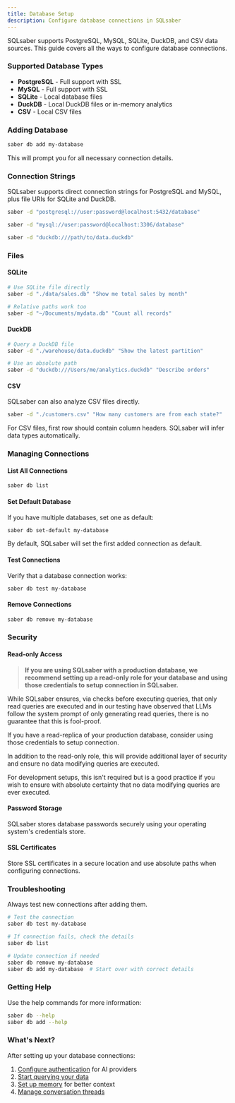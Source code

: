 ```yaml
---
title: Database Setup
description: Configure database connections in SQLsaber
---
```



SQLsaber supports PostgreSQL, MySQL, SQLite, DuckDB, and CSV data sources. This guide covers all the ways to configure database connections.

### Supported Database Types

- **PostgreSQL** - Full support with SSL
- **MySQL** - Full support with SSL
- **SQLite** - Local database files
- **DuckDB** - Local DuckDB files or in-memory analytics
- **CSV** - Local CSV files

### Adding Database

```bash
saber db add my-database
```

This will prompt you for all necessary connection details.

### Connection Strings

SQLsaber supports direct connection strings for PostgreSQL and MySQL, plus file URIs for SQLite and DuckDB.

```bash
saber -d "postgresql://user:password@localhost:5432/database"

saber -d "mysql://user:password@localhost:3306/database"

saber -d "duckdb:///path/to/data.duckdb"
```

### Files

#### SQLite

```bash
# Use SQLite file directly
saber -d "./data/sales.db" "Show me total sales by month"

# Relative paths work too
saber -d "~/Documents/mydata.db" "Count all records"
```

#### DuckDB

```bash
# Query a DuckDB file
saber -d "./warehouse/data.duckdb" "Show the latest partition"

# Use an absolute path
saber -d "duckdb:///Users/me/analytics.duckdb" "Describe orders"
```

#### CSV

SQLsaber can also analyze CSV files directly.

```bash
saber -d "./customers.csv" "How many customers are from each state?"
```

<Aside type="note">
For CSV files, first row should contain column headers. SQLsaber will infer data types automatically.
</Aside>

### Managing Connections

#### List All Connections

```bash
saber db list
```

#### Set Default Database

If you have multiple databases, set one as default:

```bash
saber db set-default my-database
```

<Aside type="note">
By default, SQLsaber will set the first added connection as default.
</Aside>

#### Test Connections

Verify that a database connection works:

```bash
saber db test my-database
```

#### Remove Connections

```bash
saber db remove my-database
```

### Security

#### Read-only Access

> **If you are using SQLsaber with a production database, we recommend setting up a read-only role for your database and using those credentials to setup connection in SQLsaber.**

While SQLsaber ensures, via checks before executing queries, that only read queries are executed and in our testing have observed that LLMs follow the system prompt of only generating read queries, there is no guarantee that this is fool-proof.

<Aside type="tip">
If you have a read-replica of your production database, consider using those credentials to setup connection.

In addition to the read-only role, this will provide additional layer of security and ensure no data modifying queries are executed.
</Aside>

<Aside type="note">
For development setups, this isn't required but is a good practice if you wish to ensure with absolute certainty that no data modifying queries are ever executed.
</Aside>

#### Password Storage

SQLsaber stores database passwords securely using your operating system's credentials store.

#### SSL Certificates

Store SSL certificates in a secure location and use absolute paths when configuring connections.

### Troubleshooting

Always test new connections after adding them.

```bash
# Test the connection
saber db test my-database

# If connection fails, check the details
saber db list

# Update connection if needed
saber db remove my-database
saber db add my-database  # Start over with correct details
```

### Getting Help

Use the help commands for more information:

```bash
saber db --help
saber db add --help
```

### What's Next?

After setting up your database connections:

1. [Configure authentication](/guides/authentication) for AI providers
2. [Start querying your data](/guides/getting-started)
3. [Set up memory](/guides/memory) for better context
4. [Manage conversation threads](/guides/threads)
